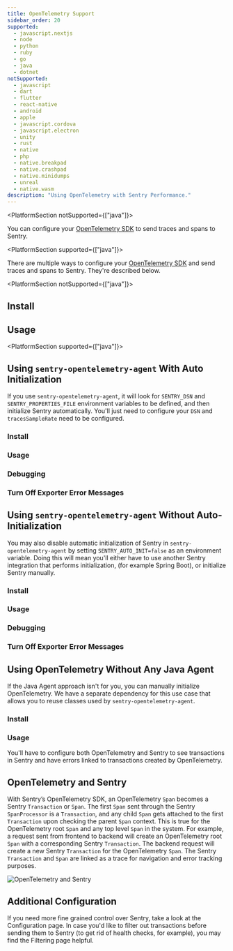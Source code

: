 ```yaml
---
title: OpenTelemetry Support
sidebar_order: 20
supported:
  - javascript.nextjs
  - node
  - python
  - ruby
  - go
  - java
  - dotnet
notSupported:
  - javascript
  - dart
  - flutter
  - react-native
  - android
  - apple
  - javascript.cordova
  - javascript.electron
  - unity
  - rust
  - native
  - php
  - native.breakpad
  - native.crashpad
  - native.minidumps
  - unreal
  - native.wasm
description: "Using OpenTelemetry with Sentry Performance."
---
```


<Include name="feature-stage-beta-opentelemetry.mdx" />

<PlatformSection notSupported={["java"]}>

You can configure your [OpenTelemetry SDK](https://opentelemetry.io/) to send traces and spans to Sentry.

</PlatformSection>

<PlatformSection supported={["java"]}>

There are multiple ways to configure your [OpenTelemetry SDK](https://opentelemetry.io/) and send traces and spans to Sentry. They're described below.

</PlatformSection>

<PlatformSection notSupported={["java"]}>

## Install

<PlatformContent includePath="performance/opentelemetry-install" />

## Usage

<PlatformContent includePath="performance/opentelemetry-setup" />

</PlatformSection>

<PlatformSection supported={["java"]}>

## Using `sentry-opentelemetry-agent` With Auto Initialization

If you use `sentry-opentelemetry-agent`, it will look for `SENTRY_DSN` and `SENTRY_PROPERTIES_FILE` environment variables to be defined, and then initialize Sentry automatically. You'll just need to configure your `DSN` and `tracesSampleRate` need to be configured.

### Install

<PlatformContent includePath="performance/opentelemetry-install/with-java-agent/with-auto-init" />

### Usage

<PlatformContent includePath="performance/opentelemetry-setup/with-java-agent/with-auto-init" />

### Debugging

<PlatformContent includePath="performance/opentelemetry-setup/with-java-agent/with-auto-init/debugging" />

### Turn Off Exporter Error Messages

<PlatformContent includePath="performance/opentelemetry-setup/with-java-agent/exporter-messages" />

## Using `sentry-opentelemetry-agent` Without Auto-Initialization

You may also disable automatic initialization of Sentry in `sentry-opentelemetry-agent` by setting `SENTRY_AUTO_INIT=false` as an environment variable. Doing this will mean you'll either have to use another Sentry integration that performs initialization, (for example Spring Boot), or initialize Sentry manually.

### Install

<PlatformContent includePath="performance/opentelemetry-install/with-java-agent/without-auto-init" />

### Usage

<PlatformContent includePath="performance/opentelemetry-setup/with-java-agent/without-auto-init" />

### Debugging

<PlatformContent includePath="performance/opentelemetry-setup/with-java-agent/without-auto-init/debugging" />

### Turn Off Exporter Error Messages

<PlatformContent includePath="performance/opentelemetry-setup/with-java-agent/exporter-messages" />

## Using OpenTelemetry Without Any Java Agent

If the Java Agent approach isn't for you, you can manually initialize OpenTelemetry. We have a separate dependency for this use case that allows you to reuse classes used by `sentry-opentelemetry-agent`.

### Install

<PlatformContent includePath="performance/opentelemetry-install/without-java-agent" />

### Usage

You'll have to configure both OpenTelemetry and Sentry to see transactions in Sentry and have errors linked to transactions created by OpenTelemetry.

<PlatformContent includePath="performance/opentelemetry-setup/without-java-agent" />

</PlatformSection>

## OpenTelemetry and Sentry

With Sentry’s OpenTelemetry SDK, an OpenTelemetry `Span` becomes a Sentry `Transaction` or `Span`. The first `Span` sent through the Sentry `SpanProcessor` is a `Transaction`, and any child `Span` gets attached to the first `Transaction` upon checking the parent `Span` context. This is true for the OpenTelemetry root `Span` and any top level `Span` in the system. For example, a request sent from frontend to backend will create an OpenTelemetry root `Span` with a corresponding Sentry `Transaction`. The backend request will create a new Sentry `Transaction` for the OpenTelemetry `Span`. The Sentry `Transaction` and `Span` are linked as a trace for navigation and error tracking purposes.

![OpenTelemetry and Sentry](opentelemetry-sentry.png)

## Additional Configuration

If you need more fine grained control over Sentry, take a look at the <PlatformLink to="/configuration/">Configuration page</PlatformLink>. In case you'd like to filter out transactions before sending them to Sentry (to get rid of health checks, for example), you may find the <PlatformLink to="/configuration/filtering/#filtering-transaction-events">Filtering page</PlatformLink> helpful.
